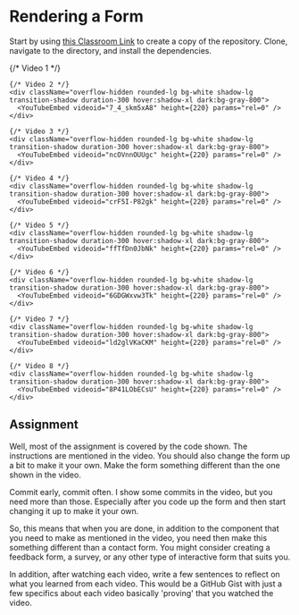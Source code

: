 
# Rendering a Form

Start by using [this Classroom Link](https://classroom.github.com/a/IkQGAS-x) to create a copy of the repository. Clone, navigate to the directory, and install the dependencies.

<div className="container mx-auto px-4 py-8">
  <div className="grid grid-cols-1 gap-6 md:grid-cols-2">
    {/* Video 1 */}
    <div className="overflow-hidden rounded-lg bg-white shadow-lg transition-shadow duration-300 hover:shadow-xl dark:bg-gray-800">
      <YouTubeEmbed videoid="Byu469rIvw0" height={220} params="rel=0" />
    </div>

    {/* Video 2 */}
    <div className="overflow-hidden rounded-lg bg-white shadow-lg transition-shadow duration-300 hover:shadow-xl dark:bg-gray-800">
      <YouTubeEmbed videoid="7_4_skm5xA8" height={220} params="rel=0" />
    </div>

    {/* Video 3 */}
    <div className="overflow-hidden rounded-lg bg-white shadow-lg transition-shadow duration-300 hover:shadow-xl dark:bg-gray-800">
      <YouTubeEmbed videoid="ncOVnnOUUgc" height={220} params="rel=0" />
    </div>

    {/* Video 4 */}
    <div className="overflow-hidden rounded-lg bg-white shadow-lg transition-shadow duration-300 hover:shadow-xl dark:bg-gray-800">
      <YouTubeEmbed videoid="crF5I-P82gk" height={220} params="rel=0" />
    </div>

    {/* Video 5 */}
    <div className="overflow-hidden rounded-lg bg-white shadow-lg transition-shadow duration-300 hover:shadow-xl dark:bg-gray-800">
      <YouTubeEmbed videoid="ffTfDn0JbNk" height={220} params="rel=0" />
    </div>

    {/* Video 6 */}
    <div className="overflow-hidden rounded-lg bg-white shadow-lg transition-shadow duration-300 hover:shadow-xl dark:bg-gray-800">
      <YouTubeEmbed videoid="6GDGWxvw3Tk" height={220} params="rel=0" />
    </div>

    {/* Video 7 */}
    <div className="overflow-hidden rounded-lg bg-white shadow-lg transition-shadow duration-300 hover:shadow-xl dark:bg-gray-800">
      <YouTubeEmbed videoid="ld2glVKaCKM" height={220} params="rel=0" />
    </div>

    {/* Video 8 */}
    <div className="overflow-hidden rounded-lg bg-white shadow-lg transition-shadow duration-300 hover:shadow-xl dark:bg-gray-800">
      <YouTubeEmbed videoid="8P41LObECsU" height={220} params="rel=0" />
    </div>

  </div>
  
</div>

## Assignment

Well, most of the assignment is covered by the code shown. The instructions are mentioned in the video. You should also change the form up a bit to make it your own. Make the form something different than the one shown in the video.

Commit early, commit often. I show some commits in the video, but you need more than those. Especially after you code up the form and then start changing it up to make it your own.

So, this means that when you are done, in addition to the component that you need to make as mentioned in the video, you need then make this something different than a contact form. You might consider creating a feedback form, a survey, or any other type of interactive form that suits you.

In addition, after watching each video, write a few sentences to reflect on what you learned from each video. This would be a GitHub Gist with just a few specifics about each video basically 'proving' that you watched the video.
